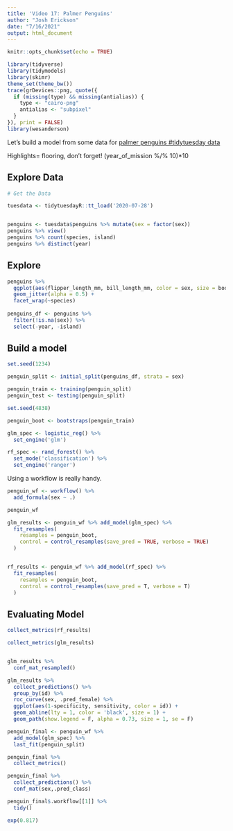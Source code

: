 ```yaml
---
title: 'Video 17: Palmer Penguins'
author: "Josh Erickson"
date: "7/16/2021"
output: html_document
---
```



```r
knitr::opts_chunk$set(echo = TRUE)
```

```r
library(tidyverse)
library(tidymodels)
library(skimr)
theme_set(theme_bw())
trace(grDevices::png, quote({
  if (missing(type) && missing(antialias)) {
    type <- "cairo-png"
    antialias <- "subpixel"
  }
}), print = FALSE)
library(wesanderson)
```

Let's build a model from some data for [palmer penguins #tidytuesday data](https://github.com/rfordatascience/tidytuesday/blob/master/data/2020/2020-07-28/readme.md)

Highlights= flooring, don't forget! (year_of_mission %/% 10)*10

## Explore Data

```r
# Get the Data

tuesdata <- tidytuesdayR::tt_load('2020-07-28')


penguins <- tuesdata$penguins %>% mutate(sex = factor(sex))
penguins %>% view()
penguins %>% count(species, island)
penguins %>% distinct(year)
```

## Explore 

```r
penguins %>% 
  ggplot(aes(flipper_length_mm, bill_length_mm, color = sex, size = body_mass_g)) + 
  geom_jitter(alpha = 0.5) +
  facet_wrap(~species)
  
penguins_df <- penguins %>% 
  filter(!is.na(sex)) %>% 
  select(-year, -island)
```

## Build a model

```r
set.seed(1234)

penguin_split <- initial_split(penguins_df, strata = sex)

penguin_train <- training(penguin_split)
penguin_test <- testing(penguin_split)

set.seed(4838)

penguin_boot <- bootstraps(penguin_train)


```


```r
glm_spec <- logistic_reg() %>% 
  set_engine('glm')

rf_spec <- rand_forest() %>% 
  set_mode('classification') %>% 
  set_engine('ranger') 
```

Using a workflow is really handy.

```r
penguin_wf <- workflow() %>% 
  add_formula(sex ~ .)

penguin_wf
```


```r
glm_results <- penguin_wf %>% add_model(glm_spec) %>% 
  fit_resamples(
    resamples = penguin_boot,
    control = control_resamples(save_pred = TRUE, verbose = TRUE)
  )


rf_results <- penguin_wf %>% add_model(rf_spec) %>% 
  fit_resamples(
    resamples = penguin_boot,
    control = control_resamples(save_pred = T, verbose = T)
  )

```


## Evaluating Model

```r
collect_metrics(rf_results)

collect_metrics(glm_results)


glm_results %>% 
  conf_mat_resampled()

glm_results %>% 
  collect_predictions() %>% 
  group_by(id) %>% 
  roc_curve(sex, .pred_female) %>% 
  ggplot(aes(1-specificity, sensitivity, color = id)) +
  geom_abline(lty = 1, color = 'black', size = 1) +
  geom_path(show.legend = F, alpha = 0.73, size = 1, se = F)
```


```r
penguin_final <- penguin_wf %>% 
  add_model(glm_spec) %>% 
  last_fit(penguin_split)

penguin_final %>% 
  collect_metrics()

penguin_final %>% 
  collect_predictions() %>% 
  conf_mat(sex,.pred_class)

penguin_final$.workflow[[1]] %>% 
  tidy()

exp(0.817)
```


















































